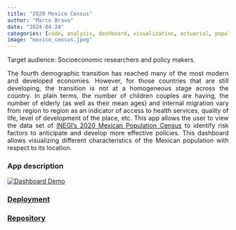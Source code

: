 ```yaml
---
title: "2020 Mexico Census"
author: "Marco Bravo"
date: "2024-04-24"
categories: [code, analysis, dashboard, visualization, actuarial, population, geojson, RShiny]
image: "mexico_census.jpeg"
---
```


Target audience: Socioeconomic researchers and policy makers.

<div style="text-align: justify;">
The fourth demographic transition has reached many of the most modern and developed economies. However, for those countries that are still developing, the transition is not at a homogeneous stage across the country. In plain terms, the number of children couples are having, the number of elderly (as well as their mean ages) and internal migration vary from region to region as an indicator of access to health services, quality of life, level of development of the place, etc. This app allows the user to view the data set of [INEGI’s 2020 Mexican Population Census](https://www.inegi.org.mx/app/descarga/ficha.html?tit=326108&ag=0&f=csv) to identify risk factors to anticipate and develop more effective policies. This dashboard allows visualizing different characteristics of the Mexican population with respect to its location.
</div>


### App description
[![Dashboard Demo](http://img.youtube.com/vi/390M7MEkWjI/0.jpg)](http://www.youtube.com/watch?v=390M7MEkWjI "2020 Mexico Census")

### [Deployment](https://marcony1.shinyapps.io/2020_Mexico_Census/)

### [Repository](https://github.com/Marcony1/2020_mexico_census)
